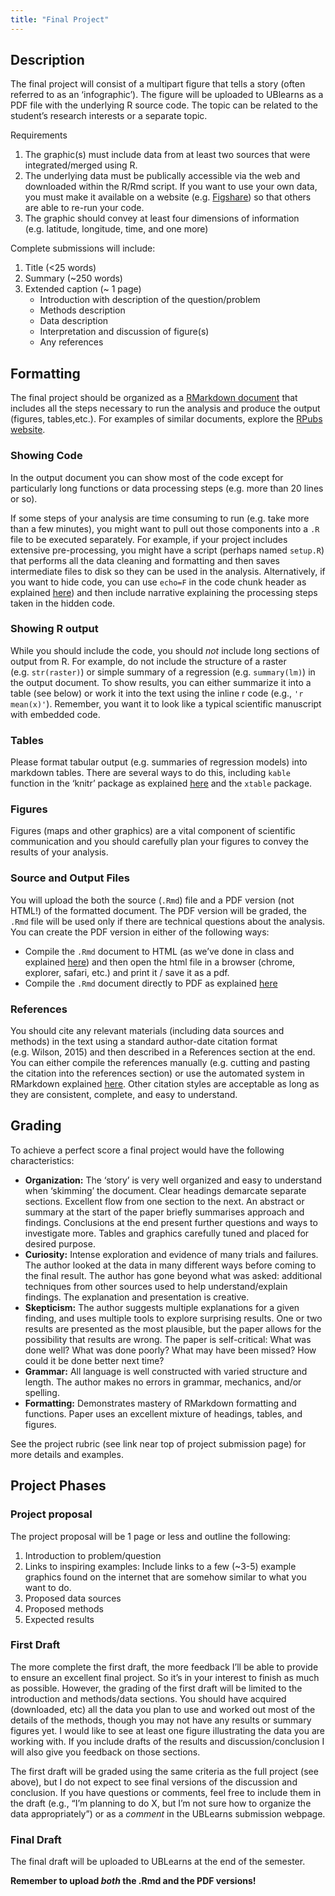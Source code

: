 ```yaml
---
title: "Final Project"
---
```


## Description

The final project will consist of a multipart figure that tells a story (often referred to as an 'infographic').  The figure will be uploaded to UBlearns as a PDF file with the underlying R source code.  The topic can be related to the student’s research interests or a separate topic.  

Requirements

1. The graphic(s) must include data from at least two sources that were integrated/merged using R.
2. The underlying data must be publically accessible via the web and downloaded within the R/Rmd script.  If you want to use your own data, you must make it available on a website (e.g. [Figshare](figshare.org)) so that others are able to re-run your code.
2. The graphic should convey at least four dimensions of information (e.g.  latitude, longitude, time, and one more)

Complete submissions will include:

1.	Title (<25 words)
2.	Summary (~250 words) 
3.	Extended caption (~ 1 page)
    * Introduction with description of the question/problem
    *	Methods description
    * Data description
    * Interpretation and discussion of figure(s)
    * Any references

## Formatting

The final project should be organized as a [RMarkdown document](http://rmarkdown.rstudio.com) that includes all the steps necessary to run the analysis and produce the output (figures, tables,etc.).  For examples of similar documents, explore the [RPubs website](https://rpubs.com).    

### Showing Code 
In the output document you can show most of the code except for  particularly long functions or data processing steps (e.g. more than 20 lines or so).   

If some steps of your analysis are time consuming to run (e.g. take more than a few minutes), you might want to pull out those components into a `.R` file to be executed separately.  For example, if your project includes extensive pre-processing, you might have a script (perhaps named `setup.R`)  that performs all the data cleaning and formatting and then saves intermediate files to disk so they can be used in the analysis.  Alternatively, if you want to hide code, you can  use `echo=F` in the code chunk header as explained [here](http://rmarkdown.rstudio.com/authoring_rcodechunks.html)) and then include narrative explaining the processing steps taken in the hidden code.  

### Showing R output
While you should include the code, you should  _not_ include long sections of output from R.  For example, do not include the structure of a raster (e.g. `str(raster)`)  or simple summary of a regression (e.g. `summary(lm)`) in the output document.  To show  results, you can either summarize it into a table (see below) or work it into the text using the inline r code (e.g.,  `'r mean(x)'`).   Remember, you want it to look like a typical scientific manuscript with embedded code.  

### Tables
Please format tabular output (e.g.  summaries of regression models) into markdown tables.  There are several ways to do this, including `kable` function in the 'knitr' package as explained [here](http://rmarkdown.rstudio.com/authoring_rcodechunks.html) and the `xtable` package.  

### Figures
Figures (maps and other graphics) are a vital component of scientific communication and you should carefully plan your figures to convey the results of your analysis.  

### Source and Output Files

You will upload the both the source (`.Rmd`) 	file and a PDF version (not HTML!) of the formatted document.  The PDF version will be graded, the `.Rmd` file will be used only if there are technical questions about the analysis.   You can create the PDF version in either of the following ways:

* Compile the `.Rmd` document to HTML (as we've done in class and explained [here](http://rmarkdown.rstudio.com/html_document_format.html)) and then open the html file in a browser (chrome, explorer, safari, etc.) and print it / save it as a pdf.
* Compile the `.Rmd` document directly to PDF as explained [here](http://rmarkdown.rstudio.com/pdf_document_format.html) 

### References
You should cite any relevant materials (including data sources and methods) in the text using a standard author-date citation format (e.g. Wilson, 2015) and then described in a References section at the end.  You can either compile the references manually (e.g. cutting and pasting the citation into the references section) or use the automated system in RMarkdown explained [here](http://rmarkdown.rstudio.com/authoring_bibliographies_and_citations.html).   Other citation styles are acceptable as long as they are consistent, complete, and easy to understand.  

## Grading

To achieve a perfect score a final project would have the following characteristics: 

* **Organization:** The 'story' is very well organized and easy to understand when 'skimming' the document. Clear headings demarcate separate sections. Excellent flow from one section to the next. An abstract or summary at the start of the paper briefly summarises approach and findings. Conclusions at the end present further questions and ways to investigate more. Tables and graphics carefully tuned and placed for desired purpose.
* **Curiosity:** Intense exploration and evidence of many trials and failures. The author looked at the data in many different ways before coming to the final result. The author has gone beyond what was asked: additional techniques from other sources used to help understand/explain findings. The explanation and presentation is creative.
* **Skepticism:** The author suggests multiple explanations for a given finding, and uses multiple tools to explore surprising results. One or two results are presented as the most plausible, but the paper allows for the possibility that results are wrong. The paper is self-critical: What was done well? What was done poorly? What may have been missed? How could it be done better next time? 
* **Grammar:**  All language is well constructed with varied structure and length. The author makes no errors in grammar, mechanics, and/or spelling.
* **Formatting:** Demonstrates mastery of RMarkdown formatting and functions. Paper uses an excellent mixture of headings, tables, and figures.

See the project rubric (see link near top of project submission page) for more details and examples.  

## Project Phases

### Project proposal

The project proposal will be 1 page or less and outline the following:

1.  Introduction to problem/question
2.  Links to inspiring examples:  Include links to a few (~3-5) example graphics found on the internet that are somehow similar to what you want to do.
2.  Proposed data sources
3.  Proposed methods
4.  Expected results

### First Draft

The more complete the first draft, the more feedback I'll be able to provide to ensure an excellent final project.  So it's in your interest to finish as much as possible.  However, the grading of the first draft will be limited to the introduction and methods/data sections.  You should have acquired (downloaded, etc) all the data you plan to use and worked out most of the details of the methods, though you may not have any results or summary figures yet.  I would like to see at least one figure illustrating the data you are working with.  If you include drafts of the results and discussion/conclusion I will also give you feedback on those sections.  

The first draft will be graded using the same criteria as the full project (see above), but I do not expect to see final versions of the discussion and conclusion.  If you have questions or comments, feel free to include them in the draft (e.g., "I'm planning to do X, but I'm not sure how to organize the data appropriately") or as a _comment_ in the UBLearns submission webpage.  

### Final Draft

The final draft will be uploaded to UBLearns at the end of the semester.

**Remember to upload _both_ the .Rmd and the PDF versions! **